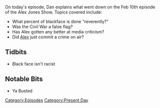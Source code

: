 {{DEFAULTSORT:
    #_EPISODE_0011:February 10, 2017
}}{{Episode
    | title           = February 10, 2017
    | caption         = Listen to this episode on [https://knowledgefight.libsyn.com/knowledge-fight-feb-10-2017 Libsyn] [https://open.spotify.com/episode/0HvsZuKDarzK19qHxNUjTw Spotify], Read the [[Transcript/11: February 10, 2017|Unofficial Transcript]]
    | episodeNumber   = 11
    | length          = 01:55:43
    | airDate         = February 13, 2017
    | coverageDate    = February 10, 2017
    | episodeType     = [[:Category:Present Day|Present Day]]
    | previousEpisode = [[InfoWars Roulette 1|InfoWars Roulette #1]]
    | nextEpisode     = [[12: Jon Rappoport]]
}}

{{Stub}}

On today's episode, Dan explains what went down on the Feb 10th episode of the Alex Jones Show. Topics covered include:

*What percent of blackface is done "reverently?"
*Was the Civil War a false flag?
*Has Alex gotten any better at media criticism?
*Did [[Alex Jones|Alex]] just commit a crime on air?

==Tidbits==

*Black face isn't racist

==Notable Bits==

*Ya Busted

[[Category:Episodes]]
[[Category:Present Day]]
